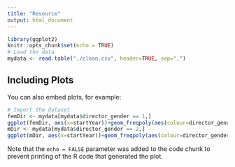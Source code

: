 ```yaml
---
title: "Resource"
output: html_document
---
```


```r
library(ggplot2)
knitr::opts_chunk$set(echo = TRUE)
# Load the data
mydata <- read.table("./clean.csv", header=TRUE, sep=",")
```
## Including Plots

You can also embed plots, for example:

```r
# Import the dataset
femDir <- mydata[mydata$director_gender == 1,]
ggplot(femDir, aes(x=startYear))+geom_freqpoly(aes(colour=director_gender), size=3)
mDir <- mydata[mydata$director_gender == 2,]
ggplot(mDir, aes(x=startYear))+geom_freqpoly(aes(colour=director_gender), size=3)
```

Note that the `echo = FALSE` parameter was added to the code chunk to prevent printing of the R code that generated the plot.

